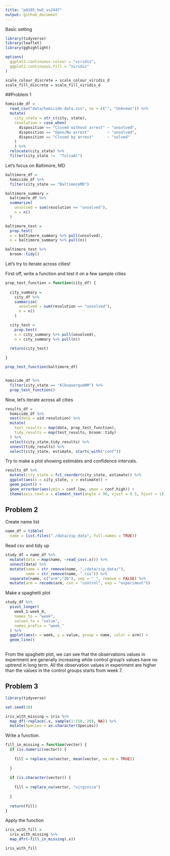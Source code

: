 ```yaml
---
title: "p8105_hw5_xs2447"
output: github_document
---
```

Basic setting
```r
library(tidyverse)
library(leaflet)
library(gghighlight)

options(
  ggplot2.continuous.colour = "viridis",
  ggplot2.continuous.fill = "viridis"
)

scale_colour_discrete = scale_colour_viridis_d
scale_fill_discrete = scale_fill_viridis_d
```

##Problem 1

```r
homicide_df = 
  read_csv("data/homicide-data.csv", na = c("", "Unknown")) %>% 
  mutate(
    city_state = str_c(city, state),
    resolution = case_when(
      disposition == "Closed without arrest" ~ "unsolved",
      disposition == "Open/No arrest"        ~ "unsolved",
      disposition == "Closed by arrest"      ~ "solved"
    )
    ) %>% 
  relocate(city_state) %>% 
  filter(city_state !=  "TulsaAl")
```

Let's focus on Baltimore, MD

```r
baltimore_df = 
  homicide_df %>% 
  filter(city_state == "BaltimoreMD")

baltimore_summary = 
  baltimore_df %>% 
  summarize(
    unsolved = sum(resolution == "unsolved"),
    n = n()
  )

baltimore_test = 
  prop.test(
  x = baltimore_summary %>% pull(unsolved), 
  n = baltimore_summary %>% pull(n))

baltimore_test %>% 
  broom::tidy()
```

Let's try to iterate across cities!

First off, write a function and test it on a few sample cities

```r
prop_test_function = function(city_df) {
  
  city_summary = 
    city_df %>% 
    summarize(
      unsolved = sum(resolution == "unsolved"),
      n = n()
    )

  city_test = 
    prop.test(
    x = city_summary %>% pull(unsolved), 
    n = city_summary %>% pull(n))

  return(city_test)
  
}

prop_test_function(baltimore_df)


homicide_df %>% 
  filter(city_state == "AlbuquerqueNM") %>% 
  prop_test_function()
```

Now, let's iterate across all cities

```r
results_df = 
  homicide_df %>% 
  nest(data = uid:resolution) %>% 
  mutate(
    test_results = map(data, prop_test_function),
    tidy_results = map(test_results, broom::tidy)
  ) %>% 
  select(city_state,tidy_results) %>% 
  unnest(tidy_results) %>% 
  select(city_state, estimate, starts_with("conf"))

```

Try to make a plot showing estimates and confidence intervals.

```r
results_df %>% 
  mutate(city_state = fct_reorder(city_state, estimate)) %>% 
  ggplot(aes(x = city_state, y = estimate)) +
  geom_point() +
  geom_errorbar(aes(ymin = conf.low, ymax = conf.high)) +
  theme(axis.text.x = element_text(angle = 90, vjust = 0.5, hjust = 1))
```


## Problem 2

Create name list

```r
name_df = tibble(
  name = list.files("./data/zip_data", full.names = TRUE))
```

Read csv and tidy up

```r
study_df = name_df %>% 
  mutate(data = map(name, ~read_csv(.x))) %>% 
  unnest(data) %>% 
  mutate(name = str_remove(name, "./data/zip_data/"),
         name = str_remove(name, ".csv")) %>% 
  separate(name, c("arm","ID"), sep = "_", remove = FALSE) %>% 
  mutate(arm = recode(arm, con = "control", exp = "experiment"))

```

Make a spaghetti plot

```r
study_df %>% 
  pivot_longer(
    week_1:week_8,
    names_to = "week",
    values_to = "value",
    names_prefix = "week_"
  ) %>% 
  ggplot(aes(x = week, y = value, group = name, color = arm)) + 
  geom_line()
  
```

From the spaghetti plot, we can see that the observations values in experiment are generally increasing while control group's values have no uptrend in long term. All the observation values in experiment are higher than the values in the control groups starts from week 7.  

## Problem 3

```r
library(tidyverse)

set.seed(10)

iris_with_missing = iris %>% 
  map_df(~replace(.x, sample(1:150, 20), NA)) %>%
  mutate(Species = as.character(Species))
```

Write a function.

```r
fill_in_missing = function(vector) {
  if (is.numeric(vector)) {
    
    fill = replace_na(vector, mean(vector, na.rm = TRUE))
    
  }
  
  if (is.character(vector)) {
    
    fill = replace_na(vector, "virginica")
    
  }
  
  return(fill)
}
```

Apply the function

```r
iris_with_fill = 
  iris_with_missing %>% 
  map_dfr(~fill_in_missing(.x))

iris_with_fill
```

